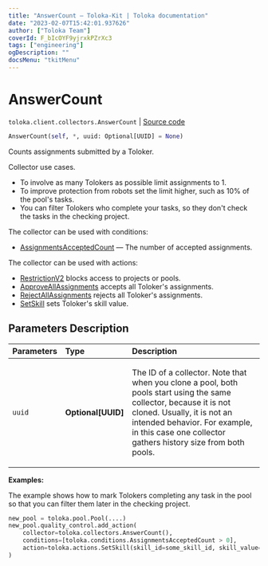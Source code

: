 ```yaml
---
title: "AnswerCount — Toloka-Kit | Toloka documentation"
date: "2023-02-07T15:42:01.937626"
author: ["Toloka Team"]
coverId: F_bIcOYF9yjrxkPZrXc3
tags: ["engineering"]
ogDescription: ""
docsMenu: "tkitMenu"
---
```


# AnswerCount
`toloka.client.collectors.AnswerCount` | [Source code](https://github.com/Toloka/toloka-kit/blob/v1.1.3/src/client/collectors.py#L130)

```python
AnswerCount(self, *, uuid: Optional[UUID] = None)
```

Counts assignments submitted by a Toloker.

Collector use cases.
- To involve as many Tolokers as possible limit assignments to 1.
- To improve protection from robots set the limit higher, such as 10% of the pool's tasks.
- You can filter Tolokers who complete your tasks, so they don't check the tasks in the checking project.

The collector can be used with conditions:
* [AssignmentsAcceptedCount](/docs-new/toloka-kit/reference/toloka.client.conditions.AssignmentsAcceptedCount) — The number of accepted assignments.

The collector can be used with actions:
* [RestrictionV2](/docs-new/toloka-kit/reference/toloka.client.actions.RestrictionV2) blocks access to projects or pools.
* [ApproveAllAssignments](/docs-new/toloka-kit/reference/toloka.client.actions.ApproveAllAssignments) accepts all Toloker's assignments.
* [RejectAllAssignments](/docs-new/toloka-kit/reference/toloka.client.actions.RejectAllAssignments) rejects all Toloker's assignments.
* [SetSkill](/docs-new/toloka-kit/reference/toloka.client.actions.SetSkill) sets Toloker's skill value.

## Parameters Description

| Parameters | Type | Description |
| :----------| :----| :-----------|
`uuid`|**Optional\[UUID\]**|<p>The ID of a collector. Note that when you clone a pool, both pools start using the same collector, because it is not cloned. Usually, it is not an intended behavior. For example, in this case one collector gathers history size from both pools.</p>

**Examples:**

The example shows how to mark Tolokers completing any task in the pool so that you can filter them later in the checking project.

```python
new_pool = toloka.pool.Pool(....)
new_pool.quality_control.add_action(
    collector=toloka.collectors.AnswerCount(),
    conditions=[toloka.conditions.AssignmentsAcceptedCount > 0],
    action=toloka.actions.SetSkill(skill_id=some_skill_id, skill_value=1),
)
```
